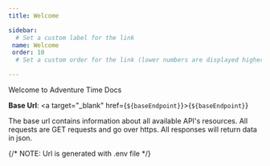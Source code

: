 ```yaml
---
title: Welcome

sidebar:
  # Set a custom label for the link
 name: Welcome
 order: 10
  # Set a custom order for the link (lower numbers are displayed higher up

---
```


Welcome to Adventure Time Docs

**Base Url**: <a target="_blank" href={`${baseEndpoint}`}>{`${baseEndpoint}`}</a>

The base url contains information about all available API's resources. All requests are GET requests and go over https. All responses will return data in json.

{/* NOTE: Url is generated with .env file */}